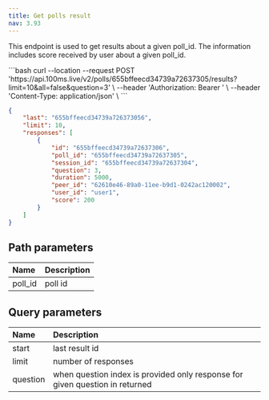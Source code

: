 ```yaml
---
title: Get polls result
nav: 3.93
---
```


This endpoint is used to get results about a given poll_id. The information includes score received by user about a given poll_id.

<GetRequest title="https://api.100ms.live/v2/polls/<poll_id>/results" />

<Request id="req-0">
```bash
curl --location --request POST 'https://api.100ms.live/v2/polls/655bffeecd34739a72637305/results?limit=10&all=false&question=3' \
--header 'Authorization: Bearer <management_token>' \
--header 'Content-Type: application/json' \
```
</Request>

<ResponseBox id="res-0" status="200 OK">

```json
{
    "last": "655bffeecd34739a726373056",
    "limit": 10,
    "responses": [
        {
            "id": "655bffeecd34739a72637306",
            "poll_id": "655bffeecd34739a72637305",
            "session_id": "655bffeecd34739a72637304",
            "question": 3,
            "duration": 5000,
            "peer_id": "62610e46-89a0-11ee-b9d1-0242ac120002",
            "user_id": "user1",
            "score": 200
        }
    ]
}
```

</ResponseBox>



## Path parameters

| Name               | Description                                                                                   |
| :----------------- | :------- |
| poll_id <br/>         | poll id       |

## Query parameters

| Name               | Description                                                                                   |
| :----------------- | :------- |
| start <br/>         | last result id      |
| limit <br/>        | number of responses   |
| question <br/>        | when question index is provided only response for given question in returned   |
